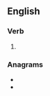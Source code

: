 ==English==

===Verb===
{{head|en|verb form}}

# {{en-past of|sermonize}}

===Anagrams===
* {{l|en|demonizers}}
* {{l|en|modernizes}}